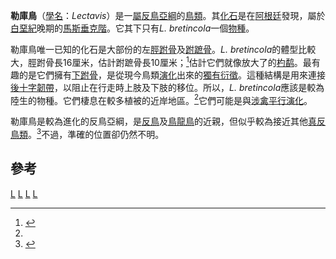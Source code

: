 {{Automatic Taxobox
| taxon = Lectavis
| authority = [[路易斯·恰佩|Chiappe]], 1993
| fossil_range = 晚[[白堊紀|白堊紀]]
| subdivision_ranks = [[種|種]]
| subdivision =
* '''''L. bretincola''''' <small>Chiappe, 1993</small>
}}

'''勒庫鳥'''（[[學名|學名]]：''Lectavis''）是一[[屬|屬]][[反鳥亞綱|反鳥亞綱]]的[[鳥類|鳥類]]。其[[化石|化石]]是在[[阿根廷|阿根廷]]發現，屬於[[白堊紀|白堊紀]]晚期的[[馬斯垂克階|馬斯垂克階]]。它其下只有''L. bretincola''一個[[物種|物種]]。

勒庫鳥唯一已知的化石是大部份的左[[脛跗骨|脛跗骨]]及[[跗蹠骨|跗蹠骨]]。''L. bretincola''的體型比較大，脛跗骨長16厘米，估計跗蹠骨長10厘米；<ref name=Chiappe1993>{{Cite journal|author=Chiappe, Luis M|year=1993|title=Enantiornithine (Aves) Tarsometatarsi from the Cretaceous Lecho Formation of Northwestern Argentina|journal=American Museum Novitates|volume=3083|pages=1-27|url=ttp://digitallibrary.amnh.org/dspace/bitstream/2246/4981/1/N3083.pdf|access-date=2011-02-06|archive-date=2007-06-12|archive-url=https://web.archive.org/web/20070612112618/http://digitallibrary.amnh.org/dspace/bitstream/2246/4981/1/N3083.pdf|dead-url=no}}</ref>估計它們就像放大了的[[杓鹬|杓鹬]]。最有趣的是它們擁有[[下跗骨|下跗骨]]，是從現今鳥類[[演化|演化]]出來的[[獨有衍徵|獨有衍徵]]。這種結構是用來連接[[後十字韌帶|後十字韌帶]]，以阻止在行走時上肢及下肢的移位。所以，''L. bretincola''應該是較為陸生的物種。它們棲息在較多植被的近岸地區。<ref name=Chiappe1993/>它們可能是與[[涉禽|涉禽]][[平行演化|平行演化]]。

勒庫鳥是較為進化的反鳥亞綱，是[[反鳥|反鳥]]及[[鳥龍鳥|鳥龍鳥]]的近親，但似乎較為接近其他[[真反鳥類|真反鳥類]]。<ref name=Sanz1995>{{Cite journal|author=Sanz, José L., Chiappe, Luis M. & Buscalioni, Angela D|year=1995|title=The Osteology of ''Concornis lacustris'' (Aves: Enantiornithes) from the Lower Cretaceous of Spain and a Reexamination of its Phylogenetic Relationships|journal=American Museum Novitates|volume=3133|pages=1-23|url=http://digitallibrary.amnh.org/dspace/bitstream/2246/3667/1/N3133.pdf|access-date=2011-02-06|archive-date=2008-12-17|archive-url=https://web.archive.org/web/20081217155221/http://digitallibrary.amnh.org/dspace/bitstream/2246/3667/1/N3133.pdf|dead-url=yes}}</ref>不過，準確的位置卻仍然不明。

==參考==
{{reflist}}
{{手盜龍類|E.}}
{{Taxonbar}}
[[Category:白堊紀鳥類|L]]
[[Category:真反鳥類|L]]
[[Category:南美洲史前鳥類|L]]
[[Category:_1993年描述的分类群|L]]